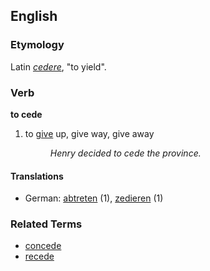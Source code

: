 ==English==
===Etymology===
Latin ''[[cedere]]'', "to yield".
===Verb===
'''to cede'''
# to [[give]] up, give way, give away
#:''Henry decided to cede the province.''
====Translations====
*German: [[abtreten]] (1), [[zedieren]] (1)

===Related Terms===
*[[concede]]
*[[recede]]